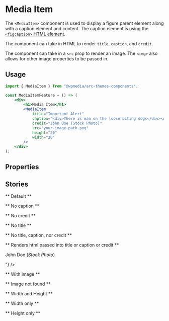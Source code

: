 

<Meta title="Components/Media Item" component={MediaItem} />

# Media Item

The `<MediaItem>` component is used to display a figure parent element along with a caption element and content. The caption element is using the [`<figcaption>` HTML element](https://developer.mozilla.org/en-US/docs/Web/HTML/Element/figcaption).

The component can take in HTML to render `title`, `caption`, and `credit`.

The component can take in a `src` prop to render an image. The `<img>` also allows for other image properties to be passed in.

## Usage

```jsx
import { MediaItem } from "@wpmedia/arc-themes-components";

const MediaItemFeature = () => (
	<div>
		<h1>Media Item</h1>
		<MediaItem
			title="Important Alert"
			caption="<div>There is man on the loose biting dogs</div><div>All dogs should evacuate the area</div>"
			credit="John Doe (Stock Photo)"
			src="your-image-path.png"
			height="20"
			width="20"
		/>
	</div>
);
```

## Properties

<ArgsTable of={MediaItem} />

## Stories

** Default **

<Canvas>
	<Story name="Default">
		<MediaItem
			caption={"There is a man on the loose who seems to be biting dogs"}
			credit="John Doe (Stock Photo)"
			title={"Man Bites Dog"}
		/>
	</Story>
</Canvas>

** No caption **

<Canvas>
	<Story name="No caption">
		<MediaItem caption="" credit="John Doe (Stock Photo)" title={"Man Bites Dog"} />
	</Story>
</Canvas>

** No credit **

<Canvas>
	<Story name="No credit">
		<MediaItem
			caption={"There is a man on the loose who seems to be biting dogs"}
			credit=""
			title={"Man Bites Dog"}
		/>
	</Story>
</Canvas>

** No title **

<Canvas>
	<Story name="No title">
		<MediaItem
			caption={"There is a man on the loose who seems to be biting dogs"}
			credit="John Doe (Stock Photo)"
			title={""}
		/>
	</Story>
</Canvas>

** No title, caption, nor credit **

<Canvas>
	<Story name="No title, caption, nor credit">
		<MediaItem caption={""} credit="" title={""} />
	</Story>
</Canvas>

** Renders html passed into title or caption or credit **

<Canvas>
	<Story name="Renders html passed into title or caption">
		<MediaItem
			title="<p>Important Alert</p>"
			caption="<div><p>There is man on the loose biting dogs</p></div><div><p>All dogs should evacuate the area</p></div>"
			credit={"<div><p>John Doe (<i>Stock Photo</i>)</p></div>"}
		/>
	</Story>
</Canvas>

** With image **

<Canvas>
	<Story name="With image">
		<MediaItem
			credit="John Doe (Stock Photo)"
			title={"Person Sitting"}
			caption={"There is a person using a laptop"}
			src="/computer-user.jpeg"
			alt="A person sat down using a laptop computer"
		/>
	</Story>
</Canvas>

** Image not found **

<Canvas>
	<Story name="Image not found">
		<MediaItem src="cat.jpg" alt="A cat jumping up to a ball" />
	</Story>
</Canvas>

** Width and Height **

<Canvas>
	<Story name="Width and Height">
		<MediaItem
			src="/computer-user.jpeg"
			alt="A person sat down using a laptop computer"
			width="200"
			height="147"
		/>
	</Story>
</Canvas>

** Width only **

<Canvas>
	<Story name="Width only">
		<MediaItem
			src="/computer-user.jpeg"
			alt="A person sat down using a laptop computer"
			width="250"
		/>
	</Story>
</Canvas>

** Height only **

<Canvas>
	<Story name="Height only">
		<MediaItem
			src="/computer-user.jpeg"
			alt="A person sat down using a laptop computer"
			height="250"
		/>
	</Story>
</Canvas>
